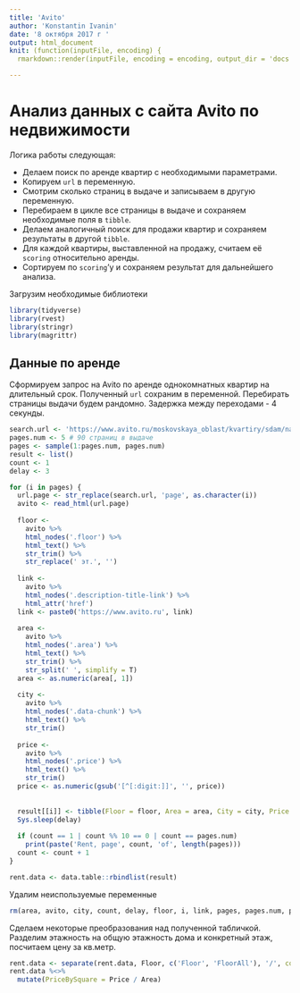 ```yaml
---
title: 'Avito'
author: 'Konstantin Ivanin'
date: '8 октября 2017 г '
output: html_document
knit: (function(inputFile, encoding) {
  rmarkdown::render(inputFile, encoding = encoding, output_dir = 'docs')})

---
```


# Анализ данных с сайта Avito по недвижимости
Логика работы следующая:

* Делаем поиск по аренде квартир с необходимыми параметрами.
* Копируем `url` в переменную.
* Смотрим сколько страниц в выдаче и записываем в другую переменную.
* Перебираем в цикле все страницы в выдаче и сохраняем необходимые поля в `tibble`.
* Делаем аналогичный поиск для продажи квартир и сохраняем результаты в другой `tibble`.
* Для каждой квартиры, выставленной на продажу, считаем её `scoring` относительно аренды.
* Сортируем по `scoring`'у и сохраняем результат для дальнейшего анализа.

Загрузим необходимые библиотеки

```r
library(tidyverse)
library(rvest)
library(stringr)
library(magrittr)
```

## Данные по аренде
Сформируем запрос на Avito по аренде однокомнатных квартир на длительный срок. Полученный `url` сохраним в переменной. Перебирать страницы выдачи будем рандомно. Задержка между переходами - 4 секунды.

```r
search.url <- 'https://www.avito.ru/moskovskaya_oblast/kvartiry/sdam/na_dlitelnyy_srok/1-komnatnye?p=page&pmax=999999&pmin=1&view=list'
pages.num <- 5 # 90 страниц в выдаче
pages <- sample(1:pages.num, pages.num)
result <- list()
count <- 1
delay <- 3

for (i in pages) {
  url.page <- str_replace(search.url, 'page', as.character(i))
  avito <- read_html(url.page)
  
  floor <-
    avito %>%
    html_nodes('.floor') %>%
    html_text() %>%
    str_trim() %>%
    str_replace(' эт.', '')
  
  link <-
    avito %>%
    html_nodes('.description-title-link') %>%
    html_attr('href')
  link <- paste0('https://www.avito.ru', link) 
  
  area <-
    avito %>%
    html_nodes('.area') %>%
    html_text() %>%
    str_trim() %>%
    str_split(' ', simplify = T)
  area <- as.numeric(area[, 1])
  
  city <-
    avito %>%
    html_nodes('.data-chunk') %>%
    html_text() %>%
    str_trim()
  
  price <-
    avito %>%
    html_nodes('.price') %>%
    html_text() %>%
    str_trim()
  price <- as.numeric(gsub('[^[:digit:]]', '', price))
  
  
  result[[i]] <- tibble(Floor = floor, Area = area, City = city, Price = price, Link = link)
  Sys.sleep(delay)
  
  if (count == 1 | count %% 10 == 0 | count == pages.num)
    print(paste('Rent, page', count, 'of', length(pages)))
  count <- count + 1
}

rent.data <- data.table::rbindlist(result)
```

Удалим неиспользуемые переменные

```r
rm(area, avito, city, count, delay, floor, i, link, pages, pages.num, price, search.url, url.page, result)
```


Сделаем некоторые преобразования над полученной табличкой. Разделим этажность на общую этажность дома и конкретный этаж, посчитаем цену за кв.метр.

```r
rent.data <- separate(rent.data, Floor, c('Floor', 'FloorAll'), '/', convert = T)
rent.data %<>% 
  mutate(PriceBySquare = Price / Area)
```











